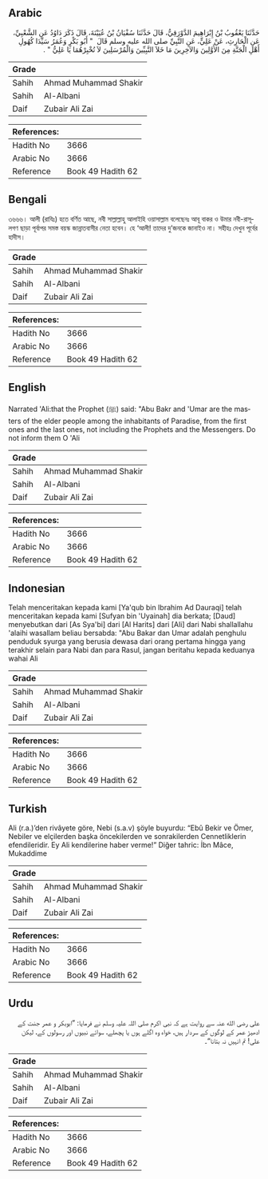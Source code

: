 ## Arabic


<div dir="rtl" lang="ar" style={{fontSize:'larger',backgroundColor:'#f8f9fa',padding:20}}>
حَدَّثَنَا يَعْقُوبُ بْنُ إِبْرَاهِيمَ الدَّوْرَقِيُّ، قَالَ حَدَّثَنَا سُفْيَانُ بْنُ عُيَيْنَةَ، قَالَ ذَكَرَ دَاوُدُ عَنِ الشَّعْبِيِّ، عَنِ الْحَارِثِ، عَنْ عَلِيٍّ، عَنِ النَّبِيِّ صلى الله عليه وسلم قَالَ ‏ "‏ أَبُو بَكْرٍ وَعُمَرُ سَيِّدَا كُهُولِ أَهْلِ الْجَنَّةِ مِنَ الأَوَّلِينَ وَالآخِرِينَ مَا خَلاَ النَّبِيِّينَ وَالْمُرْسَلِينَ لاَ تُخْبِرْهُمَا يَا عَلِيُّ ‏"‏ ‏.‏
</div>
<div style={{backgroundColor:'#f8f9fa',padding:20, marginBottom: 10}}><table> <thead> <tr> <th>Grade</th> <th></th> </tr> </thead> <tbody> <tr><td>Sahih</td><td>Ahmad Muhammad Shakir</td></tr><tr><td>Sahih</td><td>Al-Albani</td></tr><tr><td>Daif</td><td>Zubair Ali Zai</td></tr></tbody></table><table> <thead> <tr> <th>References:</th> <th></th> </tr> </thead> <tbody><tr><td>Hadith No</td><td>3666</td></tr><tr><td>Arabic No</td><td>3666</td></tr><tr><td>Reference</td><td>Book 49 Hadith 62</td></tr></tbody></table></div>

## Bengali


<div dir="ltr" lang="bn" style={{fontSize:'larger',backgroundColor:'#f8f9fa',padding:20}}>
৩৬৬৬। আলী (রাযিঃ) হতে বর্ণিত আছে, নবী সাল্লাল্লাহু আলাইহি ওয়াসাল্লাম বলেছেনঃ আবূ বাকর ও উমার নবী-রাসূলগণ ছাড়া পূর্বাপর সমস্ত বয়স্ক জান্নাতবাসীর নেতা হবেন। হে ‘আলী! তাদের দু’জনকে জানাইও না। সহীহঃ দেখুন পূর্বের হাদীস।
</div>
<div style={{backgroundColor:'#f8f9fa',padding:20, marginBottom: 10}}><table> <thead> <tr> <th>Grade</th> <th></th> </tr> </thead> <tbody> <tr><td>Sahih</td><td>Ahmad Muhammad Shakir</td></tr><tr><td>Sahih</td><td>Al-Albani</td></tr><tr><td>Daif</td><td>Zubair Ali Zai</td></tr></tbody></table><table> <thead> <tr> <th>References:</th> <th></th> </tr> </thead> <tbody><tr><td>Hadith No</td><td>3666</td></tr><tr><td>Arabic No</td><td>3666</td></tr><tr><td>Reference</td><td>Book 49 Hadith 62</td></tr></tbody></table></div>

## English


<div dir="ltr" lang="en" style={{fontSize:'larger',backgroundColor:'#f8f9fa',padding:20}}>
Narrated 'Ali:that the Prophet (ﷺ) said: "Abu Bakr and 'Umar are the masters of the elder people among the inhabitants of Paradise, from the first ones and the last ones, not including the Prophets and the Messengers. Do not inform them O 'Ali
</div>
<div style={{backgroundColor:'#f8f9fa',padding:20, marginBottom: 10}}><table> <thead> <tr> <th>Grade</th> <th></th> </tr> </thead> <tbody> <tr><td>Sahih</td><td>Ahmad Muhammad Shakir</td></tr><tr><td>Sahih</td><td>Al-Albani</td></tr><tr><td>Daif</td><td>Zubair Ali Zai</td></tr></tbody></table><table> <thead> <tr> <th>References:</th> <th></th> </tr> </thead> <tbody><tr><td>Hadith No</td><td>3666</td></tr><tr><td>Arabic No</td><td>3666</td></tr><tr><td>Reference</td><td>Book 49 Hadith 62</td></tr></tbody></table></div>

## Indonesian


<div dir="ltr" lang="id" style={{fontSize:'larger',backgroundColor:'#f8f9fa',padding:20}}>
Telah menceritakan kepada kami [Ya'qub bin Ibrahim Ad Dauraqi] telah menceritakan kepada kami [Sufyan bin 'Uyainah] dia berkata; [Daud] menyebutkan dari [As Sya'bi] dari [Al Harits] dari [Ali] dari Nabi shallallahu 'alaihi wasallam beliau bersabda: "Abu Bakar dan Umar adalah penghulu penduduk syurga yang berusia dewasa dari orang pertama hingga yang terakhir selain para Nabi dan para Rasul, jangan beritahu kepada keduanya wahai Ali
</div>
<div style={{backgroundColor:'#f8f9fa',padding:20, marginBottom: 10}}><table> <thead> <tr> <th>Grade</th> <th></th> </tr> </thead> <tbody> <tr><td>Sahih</td><td>Ahmad Muhammad Shakir</td></tr><tr><td>Sahih</td><td>Al-Albani</td></tr><tr><td>Daif</td><td>Zubair Ali Zai</td></tr></tbody></table><table> <thead> <tr> <th>References:</th> <th></th> </tr> </thead> <tbody><tr><td>Hadith No</td><td>3666</td></tr><tr><td>Arabic No</td><td>3666</td></tr><tr><td>Reference</td><td>Book 49 Hadith 62</td></tr></tbody></table></div>

## Turkish


<div dir="ltr" lang="tr" style={{fontSize:'larger',backgroundColor:'#f8f9fa',padding:20}}>
Ali (r.a.)’den rivâyete göre, Nebi (s.a.v) şöyle buyurdu: “Ebû Bekir ve Ömer, Nebiler ve elçilerden başka öncekilerden ve sonrakilerden Cennetliklerin efendileridir. Ey Ali kendilerine haber verme!” Diğer tahric: İbn Mâce, Mukaddime
</div>
<div style={{backgroundColor:'#f8f9fa',padding:20, marginBottom: 10}}><table> <thead> <tr> <th>Grade</th> <th></th> </tr> </thead> <tbody> <tr><td>Sahih</td><td>Ahmad Muhammad Shakir</td></tr><tr><td>Sahih</td><td>Al-Albani</td></tr><tr><td>Daif</td><td>Zubair Ali Zai</td></tr></tbody></table><table> <thead> <tr> <th>References:</th> <th></th> </tr> </thead> <tbody><tr><td>Hadith No</td><td>3666</td></tr><tr><td>Arabic No</td><td>3666</td></tr><tr><td>Reference</td><td>Book 49 Hadith 62</td></tr></tbody></table></div>

## Urdu


<div dir="rtl" lang="ur" style={{fontSize:'larger',backgroundColor:'#f8f9fa',padding:20}}>
علی رضی الله عنہ سے روایت ہے کہ نبی اکرم صلی اللہ علیہ وسلم نے فرمایا: ”ابوبکر و عمر جنت کے ادھیڑ عمر کے لوگوں کے سردار ہیں، خواہ وہ اگلے ہوں یا پچھلے، سوائے نبیوں اور رسولوں کے، لیکن علی! تم انہیں نہ بتانا“۔
</div>
<div style={{backgroundColor:'#f8f9fa',padding:20, marginBottom: 10}}><table> <thead> <tr> <th>Grade</th> <th></th> </tr> </thead> <tbody> <tr><td>Sahih</td><td>Ahmad Muhammad Shakir</td></tr><tr><td>Sahih</td><td>Al-Albani</td></tr><tr><td>Daif</td><td>Zubair Ali Zai</td></tr></tbody></table><table> <thead> <tr> <th>References:</th> <th></th> </tr> </thead> <tbody><tr><td>Hadith No</td><td>3666</td></tr><tr><td>Arabic No</td><td>3666</td></tr><tr><td>Reference</td><td>Book 49 Hadith 62</td></tr></tbody></table></div>